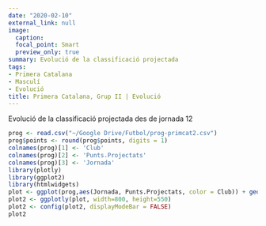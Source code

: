 ```yaml
---
date: "2020-02-10"
external_link: null
image:
  caption: 
  focal_point: Smart
  preview_only: true
summary: Evolució de la classificació projectada
tags:
- Primera Catalana
- Masculí
- Evolució
title: Primera Catalana, Grup II | Evolució
---
```

Evolució de la classificació projectada des de jornada 12
<br>
```r
prog <- read.csv("~/Google Drive/Futbol/prog-primcat2.csv")
prog$points <- round(prog$points, digits = 1)
colnames(prog)[1] <- 'Club'
colnames(prog)[2] <- 'Punts.Projectats'
colnames(prog)[3] <- 'Jornada'
library(plotly)
library(ggplot2)
library(htmlwidgets)
plot <- ggplot(prog,aes(Jornada, Punts.Projectats, color = Club)) + geom_line() + labs(y = "Punts Projectats") + theme_minimal()
plot2 <- ggplotly(plot, width=800, height=550)
plot2 <- config(plot2, displayModeBar = FALSE)
plot2
```
<br>
